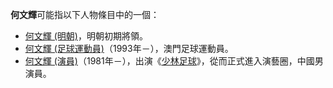 '''何文輝'''可能指以下人物條目中的一個：
* [[何文輝_(明朝)|何文輝 (明朝)]]，明朝初期將領。
* [[何文輝_(足球運動員)|何文輝 (足球運動員)]]（1993年－），澳門足球運動員。
* [[何文輝_(演員)|何文輝 (演員)]]（1981年－），出演《[[少林足球|少林足球]]》，從而正式進入演藝圈，中國男演員。

{{disambig|W文|cat=三字何姓人名消歧义}}